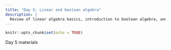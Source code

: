```yaml
---
title: "Day 5: Linear and boolean algebra"
description: |
  Review of linear algebra basics, introduction to boolean algebra, and thinking like a computer
---
```


```r
knitr::opts_chunk$set(echo = TRUE)
```

Day 5 materials
